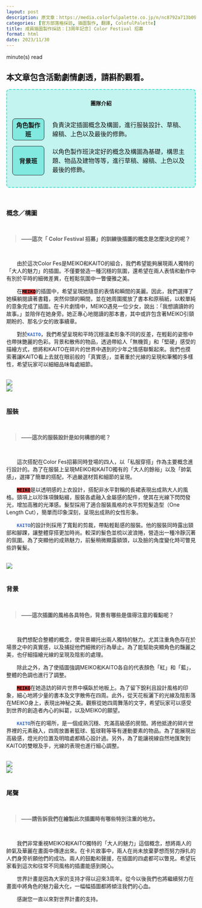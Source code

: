 ```yaml
---
layout: post
description: 原文章：https://media.colorfulpalette.co.jp/n/nc8792a713b09 | 此篇訪談翻譯僅作為個人練習。
categories: [官方部落格採訪, 插圖製作, 翻譯, ColofulPalette]
title: 成員插圖製作採訪：[3周年記念] Color Festival 招募
format: html
date: 2023/11/30
---
```

<script type="module" src="main.js"></script>

<span id="reading-tag"><span id="time"></span> minute(s) read</span>

::: {.callout-warning appearance="simple"}
## 本文章包含活動劇情劇透，請斟酌觀看。
:::


<div style="border:2px turquoise dashed;padding:0px 12px 0px 12px;border-radius:8px;background-color:rgba(64,224,208, 0.3) !important;" class="team-info">
<p style="text-align:center;font-weight:bold;margin-top:25px">團隊介紹</p>
<table style="border:none;border-collapse: separate;border-spacing: 2px 15px;">
<tr style="border:none;background-color:transparent;">
<th style="text-align:center;width:18%; border:1px solid;border-radius:8px;background-color:rgba(64,224,208, 0.5)">角色製作班</th>
<td style="border:none;padding-left:20px">負責決定插圖概念及構圖，進行服裝設計、草稿、線稿、上色以及最後的修飾。</td>
</tr>
<tr style="border:none;background-color:transparent;background-color:transparent;">
<th style="text-align:center;border:1px solid;border-radius:8px;background-color:rgba(64,224,208, 0.5)">背景班</th>
<td style="border:none;padding-left:20px">以角色製作班決定好的概念及構圖為基礎，構思主題、物品及建物等等，進行草稿、線稿、上色以及最後的修飾。</td>
</tr>
</table>
</div>
<br>

### 概念／構圖
<br>
<blockquote style="font-weight:bold;"> ——這次「 Color Festival 招募」的訓練後插圖的概念是怎麼決定的呢？</blockquote>
<br>

&emsp;&emsp;由於這次Color Fes是MEIKO和KAITO的組合，我們希望能夠展現兩人獨特的「大人的魅力」的插圖。不僅要營造一種沉穩的氛圍，還希望在兩人表情和動作中有別於平時的細微差異，在輕鬆氛圍中一瞥優雅之美。

&emsp;&emsp;在<code style="background-color:#DD4444;"><span style="color:black;font-weight:bold;">MEIKO</span></code>的插圖中，希望呈現她隨意的表情和瞬間的美麗。因此，我們選擇了她橫躺閱讀著書籍，突然仰頭的瞬間，並在她周圍擺放了書本和原稿紙，以較單純的意象完成了插圖。在卡片劇情中，MEIKO遇見一位少女，說出：「我想讀讀妳的故事。」並陪伴在她身旁。她正專心地閱讀的那本書，其中或許包含著MEIKO引頸期盼的、那名少女的故事續章。

&emsp;&emsp;對於<code><span style="color:#3366CC;font-weight:bold;">KAITO</span></code>，我們希望呈現和平時沉穩溫柔形象不同的反差，在輕鬆的姿態中也帶抹艷麗的色彩。背景和散佈的物品，透過帶給人「無機質」和「堅硬」感受的描繪方式，想將和KAITO在碎片的世界中遇到的少年之情感聯繫起來。我們也摸索著讓KAITO看上去就在眼前般的「真實感」，並著重於光線的呈現和筆觸的多樣性，希望玩家可以細細品味每處細節。

<br>
<img src="https://assets.st-note.com/img/1697426875505-QQLClZM9Eu.png?width=2000&height=2000&fit=bounds&format=jpg&quality=85">
<br>
<img src="https://assets.st-note.com/img/1697426889591-8V3boV918V.png?width=2000&height=2000&fit=bounds&format=jpg&quality=85">
<br><br>


### 服裝
<br>
<blockquote style="font-weight:bold;"> ——這次的服裝設計是如何構想的呢？</blockquote>
<br>

&emsp;&emsp;這次搭配在Color Fes招募同時登場的四人，以「私服穿搭」作為主要概念進行設計的。為了在服裝上呈現MEIKO和KAITO獨有的「大人的餘裕」以及「帥氣感」，選擇了簡單的搭配，不過嚴選材質和細節的呈現。

&emsp;&emsp;<code style="background-color:#DD4444;"><span style="color:black;font-weight:bold;">MEIKO</span></code>是以透明感的上衣設計，搭配非水平對稱的長裙表現出成熟大人的風格。頸項上以珍珠項鍊點綴，服裝各處融入金屬感的配件，使其在光線下閃閃發光，增加高雅的光澤感。髮型採用了適合服裝風格的水平剪短髮造型（One Length Cut），簡單而印象深刻，呈現出成熟的女性形象。

&emsp;&emsp;<code><span style="color:#3366CC;font-weight:bold;">KAITO</span></code>的設計則採用了寬鬆的剪裁，帶點輕鬆感的服裝。他的服裝同時露出頸部和腳踝，讓整體穿搭更加時尚。較深的髮色並梳以波浪捲，營造出一種冷靜沉著的氛圍。為了突顯他的成熟魅力，前髮稍微顯露額頭，以及臉的角度變化時可瞥見些許鬢髮。

<br>
<img src="https://assets.st-note.com/img/1697426950768-u1zKTdwcDz.png?width=2000&height=2000&fit=bounds&format=jpg&quality=85">
<br><br>

### 背景
<br>
<blockquote style="font-weight:bold;"> ——這次插圖的風格各具特色，背景有哪些是值得注意的看點呢？  </blockquote>
<br>

&emsp;&emsp;我們想配合整體的概念，使背景襯托出兩人獨特的魅力。尤其注重角色存在於場景之中的真實感，以及捕捉他們細微的行為舉止。為了能幫助突顯角色的豔麗之美，也仔細描繪光線的呈現及陰影的處理。

&emsp;&emsp;除此之外，為了使插圖強調MEIKO和KAITO各自的代表顏色「紅」和「藍」，整體的色調也進行了調整。
<br>

&emsp;&emsp;<code style="background-color:#DD4444;"><span style="color:black;font-weight:bold;">MEIKO</span></code>在她造訪的碎片世界中橫臥於地板上。為了留下銳利且設計風格的印象，細心地將少量的書本及文字散佈在四周。此外，從天花板灑下的光線及陰影落在MEIKO身上，表現出神秘之美。觀察從她四周舞落的文字，希望玩家可以感受到世界的創造者內心的糾葛，以及MEIKO的願望。

&emsp;&emsp;<code><span style="color:#3366CC;font-weight:bold;">KAITO</span></code>所在的場所，是一個成熟沉穩、充滿高級感的房間。將他抵達的碎片世界裡的元素融入，四周放置著籃球、籃球鞋等等有運動要素的物品。為了能展現出高級感，燈光的位置及明暗處都精心設計過。另外，為了能讓視線自然地匯聚到KAITO的雙眼及手，光線的表現也進行細心調整。

<br>
<img src="https://assets.st-note.com/img/1697427016307-7zuNr36EbI.png?width=2000&height=2000&fit=bounds&format=jpg&quality=85">
<br>
<img src="https://assets.st-note.com/img/1697427030492-189bAcElN0.png?width=2000&height=2000&fit=bounds&format=jpg&quality=85">
<br><br>

### 尾聲

<br>
<blockquote style="font-weight:bold;"> ——請告訴我們在繪製此次插圖時有哪些特別注重的地方。 </blockquote>
<br>

&emsp;&emsp;我們非常重視MEIKO和KAITO獨特的「大人的魅力」這個概念，想將兩人的帥氣及華麗在畫面中傳達出來。在卡片故事中，兩人在尚未放棄夢想而努力掙扎的人們身旁祈願他們的成功。兩人的鼓勵和聲援，在插圖的四處都可以瞥見。希望玩家看到這次和往常不同風格的插畫能感到開心。

&emsp;&emsp;世界計畫是因為大家的支持才得以迎來3周年。從今以後我們也將繼續努力在畫面中將角色的魅力最大化，一幅幅插圖都將傾注我們的心血。

&emsp;&emsp;感謝您一直以來對世界計畫的支持。